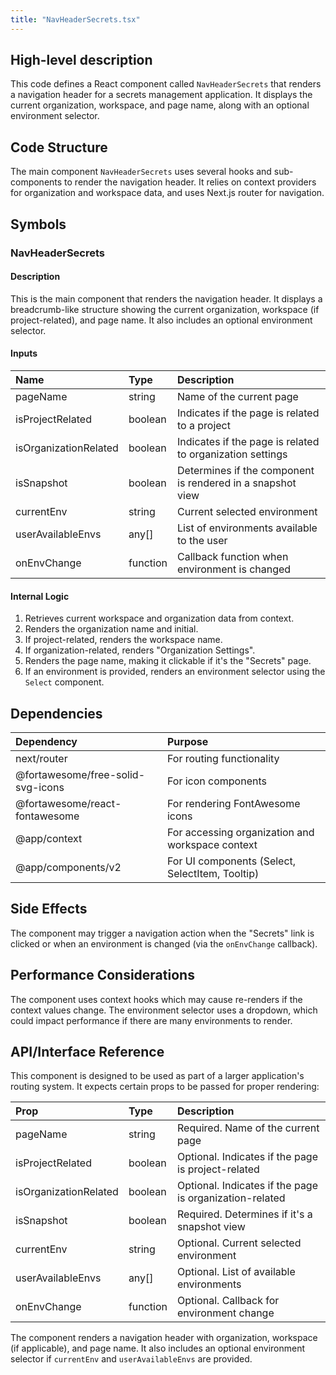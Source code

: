 ```yaml
---
title: "NavHeaderSecrets.tsx"
---
```


## High-level description
This code defines a React component called `NavHeaderSecrets` that renders a navigation header for a secrets management application. It displays the current organization, workspace, and page name, along with an optional environment selector.

## Code Structure
The main component `NavHeaderSecrets` uses several hooks and sub-components to render the navigation header. It relies on context providers for organization and workspace data, and uses Next.js router for navigation.

## Symbols

### NavHeaderSecrets
#### Description
This is the main component that renders the navigation header. It displays a breadcrumb-like structure showing the current organization, workspace (if project-related), and page name. It also includes an optional environment selector.

#### Inputs
| Name | Type | Description |
|:-----|:-----|:------------|
| pageName | string | Name of the current page |
| isProjectRelated | boolean | Indicates if the page is related to a project |
| isOrganizationRelated | boolean | Indicates if the page is related to organization settings |
| isSnapshot | boolean | Determines if the component is rendered in a snapshot view |
| currentEnv | string | Current selected environment |
| userAvailableEnvs | any[] | List of environments available to the user |
| onEnvChange | function | Callback function when environment is changed |

#### Internal Logic
1. Retrieves current workspace and organization data from context.
2. Renders the organization name and initial.
3. If project-related, renders the workspace name.
4. If organization-related, renders "Organization Settings".
5. Renders the page name, making it clickable if it's the "Secrets" page.
6. If an environment is provided, renders an environment selector using the `Select` component.

## Dependencies
| Dependency | Purpose |
|:-----------|:--------|
| next/router | For routing functionality |
| @fortawesome/free-solid-svg-icons | For icon components |
| @fortawesome/react-fontawesome | For rendering FontAwesome icons |
| @app/context | For accessing organization and workspace context |
| @app/components/v2 | For UI components (Select, SelectItem, Tooltip) |

## Side Effects
The component may trigger a navigation action when the "Secrets" link is clicked or when an environment is changed (via the `onEnvChange` callback).

## Performance Considerations
The component uses context hooks which may cause re-renders if the context values change. The environment selector uses a dropdown, which could impact performance if there are many environments to render.

## API/Interface Reference
This component is designed to be used as part of a larger application's routing system. It expects certain props to be passed for proper rendering:

| Prop | Type | Description |
|:-----|:-----|:------------|
| pageName | string | Required. Name of the current page |
| isProjectRelated | boolean | Optional. Indicates if the page is project-related |
| isOrganizationRelated | boolean | Optional. Indicates if the page is organization-related |
| isSnapshot | boolean | Required. Determines if it's a snapshot view |
| currentEnv | string | Optional. Current selected environment |
| userAvailableEnvs | any[] | Optional. List of available environments |
| onEnvChange | function | Optional. Callback for environment change |

The component renders a navigation header with organization, workspace (if applicable), and page name. It also includes an optional environment selector if `currentEnv` and `userAvailableEnvs` are provided.